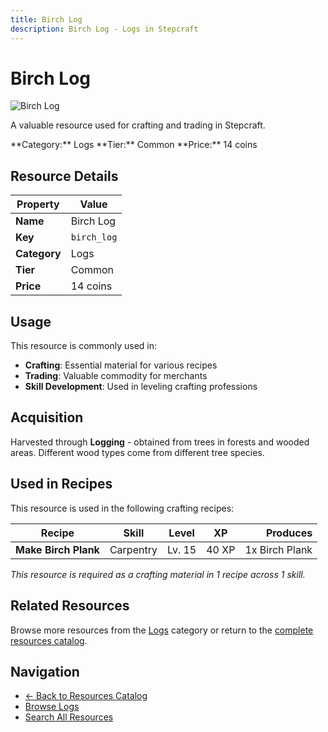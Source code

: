 ```yaml
---
title: Birch Log
description: Birch Log - Logs in Stepcraft
---
```


# Birch Log

<div className="flex items-start gap-6 mb-8">
  <div className="flex-shrink-0">
    <img src="/assets/resources/woodcutting/birch_log.png" alt="Birch Log" className="w-24 h-24 border rounded-lg" />
  </div>
  <div className="flex-1">
    <div className="space-y-2">
      <p className="text-lg text-muted-foreground">A valuable resource used for crafting and trading in Stepcraft.</p>
      <div className="flex flex-wrap gap-4 text-sm">
        <span className="px-2 py-1 bg-blue-100 dark:bg-blue-900 rounded-md">
          **Category:** Logs
        </span>
        <span className="px-2 py-1 bg-gray-100 dark:bg-gray-900 rounded-md">
          **Tier:** Common
        </span>
        <span className="px-2 py-1 bg-green-100 dark:bg-green-900 rounded-md">
          **Price:** 14 coins
        </span>
      </div>
    </div>
  </div>
</div>

## Resource Details

| Property | Value |
|----------|-------|
| **Name** | Birch Log |
| **Key** | `birch_log` |
| **Category** | Logs |
| **Tier** | Common |
| **Price** | 14 coins |


## Usage

This resource is commonly used in:

- **Crafting**: Essential material for various recipes
- **Trading**: Valuable commodity for merchants
- **Skill Development**: Used in leveling crafting professions


## Acquisition

Harvested through **Logging** - obtained from trees in forests and wooded areas. Different wood types come from different tree species.


## Used in Recipes

This resource is used in the following crafting recipes:

| Recipe | Skill | Level | XP | Produces |
|--------|-------|-------|----|---------:|
| **Make Birch Plank** | Carpentry | Lv. 15 | 40 XP | 1x Birch Plank |

*This resource is required as a crafting material in 1 recipe across 1 skill.*


## Related Resources

Browse more resources from the [Logs](/docs/resources#logs) category or return to the [complete resources catalog](/docs/resources).

## Navigation

- [← Back to Resources Catalog](/docs/resources)
- [Browse Logs](/docs/resources#logs)
- [Search All Resources](/search)
